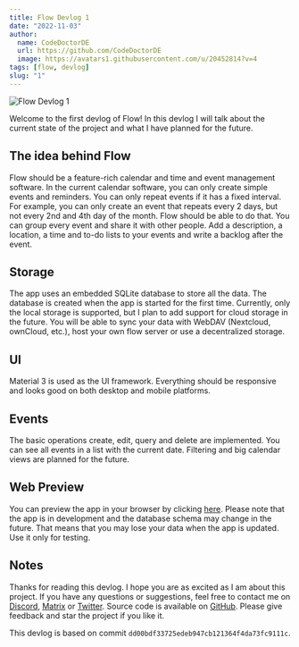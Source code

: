 ```yaml
---
title: Flow Devlog 1
date: "2022-11-03"
author:
  name: CodeDoctorDE
  url: https://github.com/CodeDoctorDE
  image: https://avatars1.githubusercontent.com/u/20452814?v=4
tags: [flow, devlog]
slug: "1"
---
```


![Flow Devlog 1](/blog/flow/devlog/1.png)

Welcome to the first devlog of Flow! In this devlog I will talk about the current state of the project and what I have planned for the future.

## The idea behind Flow

Flow should be a feature-rich calendar and time and event management software.
In the current calendar software, you can only create simple events and reminders. You can only repeat events if it has a fixed interval.
For example, you can only create an event that repeats every 2 days, but not every 2nd and 4th day of the month.
Flow should be able to do that. You can group every event and share it with other people.
Add a description, a location, a time and to-do lists to your events and write a backlog after the event.

## Storage

The app uses an embedded SQLite database to store all the data. The database is created when the app is started for the first time.
Currently, only the local storage is supported, but I plan to add support for cloud storage in the future.
You will be able to sync your data with WebDAV (Nextcloud, ownCloud, etc.), host your own flow server or use a decentralized storage.

## UI

Material 3 is used as the UI framework. Everything should be responsive and looks good on both desktop and mobile platforms.

## Events

The basic operations create, edit, query and delete are implemented.
You can see all events in a list with the current date. Filtering and big calendar views are planned for the future.

## Web Preview

You can preview the app in your browser by clicking [here](https://flow-e78cel8pz-linwood.vercel.app). Please note that the app is in development and the database schema may change in the future. That means that you may lose your data when the app is updated. Use it only for testing.

## Notes

Thanks for reading this devlog. I hope you are as excited as I am about this project.
If you have any questions or suggestions, feel free to contact me on [Discord](https://linwood.dev/discord), [Matrix](https://linwood.dev/matrix) or [Twitter](https://twitter.com/LinwoodCloud).
Source code is available on [GitHub](https://github.com/LinwoodCloud/Flow). Please give feedback and star the project if you like it.

This devlog is based on commit `dd00bdf33725edeb947cb121364f4da73fc9111c`.
